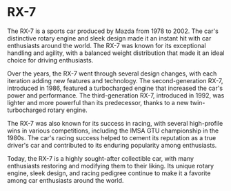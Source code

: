 # RX-7

The RX-7 is a sports car produced by Mazda from 1978 to 2002. The car's distinctive rotary engine and sleek design made it an instant hit with car enthusiasts around the world. The RX-7 was known for its exceptional handling and agility, with a balanced weight distribution that made it an ideal choice for driving enthusiasts.

Over the years, the RX-7 went through several design changes, with each iteration adding new features and technology. The second-generation RX-7, introduced in 1986, featured a turbocharged engine that increased the car's power and performance. The third-generation RX-7, introduced in 1992, was lighter and more powerful than its predecessor, thanks to a new twin-turbocharged rotary engine.

The RX-7 was also known for its success in racing, with several high-profile wins in various competitions, including the IMSA GTU championship in the 1980s. The car's racing success helped to cement its reputation as a true driver's car and contributed to its enduring popularity among enthusiasts.

Today, the RX-7 is a highly sought-after collectible car, with many enthusiasts restoring and modifying them to their liking. Its unique rotary engine, sleek design, and racing pedigree continue to make it a favorite among car enthusiasts around the world.